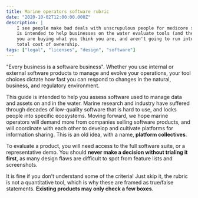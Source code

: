 ```yaml
---
title: Marine operators software rubric
date: "2020-10-02T12:00:00.000Z"
description: |
    I see people make bad deals with unscrupulous people for medicore software. This rubric
    is intended to help businesses on the water evaluate tools (and their providers) to ensure that
    you are buying what you think you are, and aren't going to run into surprises that drive up the 
    total cost of ownership.
tags: ["legal", "licenses", "design", "software"]
---
```


"Every business is a software business". 
Whether you use internal or external software products to manage and evolve your operations, 
your tool choices dictate how fast you can respond to changes in the natural, business, and regulatory environment.

This guide is intended to help you assess software used to manage data and assets on and in the water. 
Marine research and industry have suffered through decades of low-quality software that is hard to use, 
and locks people into specific ecosystems. Moving forward, we hope marine operators will demand more 
from companies selling software products, and will coordinate with each other to develop and 
cultivate platforms for information sharing. This is an old idea, with a name, **platform collectives**.

To evaluate a product, you will need access to the full software suite, or a representative demo. 
You should **never make a decision without trialing it first**, as many design flaws are difficult to 
spot from feature lists and screenshots.

It is fine if you don’t understand some of the criteria! Just skip it, the rubric is not a quantitative tool, 
which is why these are framed as true/false statements. **Existing products may only check a few boxes**.
